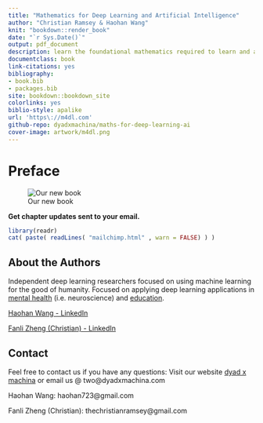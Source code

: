 ```yaml
--- 
title: "Mathematics for Deep Learning and Artificial Intelligence"
author: "Christian Ramsey & Haohan Wang"
knit: "bookdown::render_book"
date: "`r Sys.Date()`"
output: pdf_document
description: learn the foundational mathematics required to learn and apply cutting edge deep learning techniques. From Aristolean logic to Jaynes theory of probability to Rosenblatt's Perceptron and Vapnik\'s Statistical Learning Theory
documentclass: book
link-citations: yes
bibliography:
- book.bib
- packages.bib
site: bookdown::bookdown_site
colorlinks: yes
biblio-style: apalike
url: 'https\://m4dl.com'
github-repo: dyadxmachina/maths-for-deep-learning-ai
cover-image: artwork/m4dl.png
---
```

# Preface {-}
![Our new book](artwork/maths of deep learning.png)

**Get chapter updates sent to your email.**
```r

library(readr)
cat( paste( readLines( "mailchimp.html" , warn = FALSE) ) )

```


## About the Authors
Independent deep learning researchers focused on using machine learning for the good of humanity. Focused on applying deep learning applications in [mental health](http://dyadxmachina.com) (i.e. neuroscience) and [education](https://github.com/dyadxmachina/can-machines-teach).


[Haohan Wang - LinkedIn](https://www.linkedin.com/in/haohanw)

[Fanli Zheng (Christian) - LinkedIn](https://www.linkedin.com/in/christianramsey/)

## Contact
Feel free to contact us if you have any questions:
Visit our website [dyad x machina](dyadxmachina.com) or email us @ two@dyadxmachina.com

Haohan Wang: haohan723@gmail.com

Fanli Zheng (Christian): thechristianramsey@gmail.com